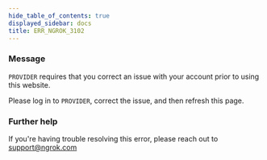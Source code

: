```yaml
---
hide_table_of_contents: true
displayed_sidebar: docs
title: ERR_NGROK_3102
---
```


### Message

`PROVIDER` requires that you correct an issue with your account prior to using this website.

Please log in to `PROVIDER`, correct the issue, and then refresh this page.

### Further help

If you're having trouble resolving this error, please reach out to [support@ngrok.com](mailto:support@ngrok.com?subject=Help%20with%20ERR_NGROK_3102)

